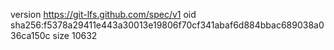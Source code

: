 version https://git-lfs.github.com/spec/v1
oid sha256:f5378a29411e443a30013e19806f70cf341abaf6d884bbac689038a036ca150c
size 10632
